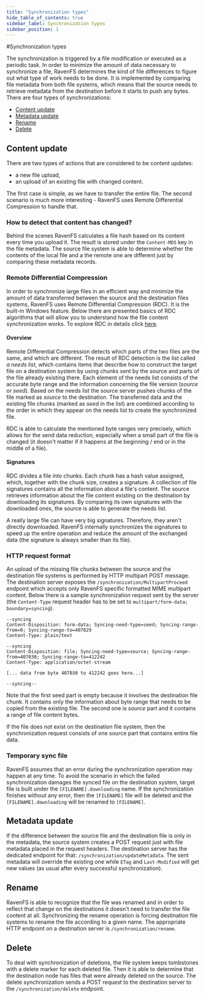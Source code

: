```yaml
---
title: "Synchronization types"
hide_table_of_contents: true
sidebar_label: Synchronization types
sidebar_position: 1
---
```



#Synchronization types

The synchronization is triggered by a file modification or executed as a periodic task. In order to minimize the amount of data necessary to synchronize a file, 
RavenFS determines the kind of file differences to figure out what type of work needs to be done. It is implemented by comparing file metadata from both file systems, 
which means that the source needs to retrieve metadata from the destination before it starts to push any bytes. There are four types of synchronizations:

* [Content update](../../file-system/synchronization/synchronization-types.mdx#content-update)
* [Metadata update](../../file-system/synchronization/synchronization-types.mdx#metadata-update)
* [Rename](../../file-system/synchronization/synchronization-types.mdx#rename)
* [Delete](../../file-system/synchronization/synchronization-types.mdx#delete)


## Content update

There are two types of actions that are considered to be content updates:

* a new file upload,
* an upload of an existing file with changed content.

The first case is simple, as we have to transfer the entire file. The second scenario is much more interesting - RavenFS uses Remote Differential Compression to handle that.

### How to detect that content has changed?

Behind the scenes RavenFS calculates a file hash based on its content every time you upload it. The result is stored under the `Content-MD5` key in the file metadata.
The source file system is able to determine whether the contents of the local file and a the remote one are different just by comparing these metadata records.

### Remote Differential Compression

In order to synchronize large files in an efficient way and minimize the amount of data transferred between the source and the destination files systems, RavenFS uses Remote Differential Compression (RDC).
It is the built-in Windows feature. Below there are presented basics of RDC algorithms that will allow you to understand how the file content synchronization works.
To explore RDC in details click [here](https://msdn.microsoft.com/en-us/library/dd357428%28v=prot.20%29.aspx).

#### Overview

Remote Differential Compression detects which parts of the two files are the same, and which are different. The result of RDC detection is the list
called *a needs list*, which contains items that describe how to construct the target file on a destination system by using chunks sent by the source and parts
of the file already existing there. Each element of the needs list consists of the accurate byte range and the information concerning the file version (*source* or *seed*).
Based on the needs list the source server pushes chunks of the file marked as *source* to the destination. The transferred data and the existing file chunks
(marked as *seed* in the list) are combined according to the order in which they appear on the needs list to create the synchronized file.

RDC is able to calculate the mentioned byte ranges very precisely, which allows for the send data reduction, especially when a small part of the file is changed
(it doesn't matter if it happens at the beginning / end or in the middle of a file).

#### Signatures

RDC divides a file into chunks. Each chunk has a hash value assigned, which, together with the chunk size, creates a signature. A collection of file signatures 
contains all the information about a file's content. The source retrieves information about the file content existing on the destination by downloading its signatures.
By comparing its own signatures with the downloaded ones, the source is able to generate the needs list.

<Admonition type="info" title="Signatures synchronization" id="signatures-synchronization" href="#signatures-synchronization">
A really large file can have very big signatures. Therefore, they aren't directly downloaded. RavenFS internally synchronizes the signatures to speed up the entire operation and reduce the amount of the exchanged data (the signature is always smaller than its file).
</Admonition>

### HTTP request format

An upload of the missing file chunks between the source and the destination file systems is performed by HTTP multipart POST message. 
The destination server exposes the `/synchronization/MultipartProceed` endpoint which accepts only RavenFS specific formatted MIME multipart content. 
Below there is a sample synchronization request sent by the server (the `Content-Type` request header has to be set to `multipart/form-data; boundary=syncing`).

	--syncing   
	Content-Disposition: form-data; Syncing-need-type=seed; Syncing-range-from=0; Syncing-range-to=407029   
	Content-Type: plain/text   

	--syncing   
	Content-Disposition: file; Syncing-need-type=source; Syncing-range-from=407030; Syncing-range-to=412242   
	Content-Type: application/octet-stream   
   
	[... data from byte 407030 to 412242 goes here...]   
   
	--syncing--

Note that the first seed part is empty because it involves the destination file chunk. It contains only the information about byte range that needs to be copied from the existing file.
The second one is *source* part and it contains a range of file content bytes.

If the file does not exist on the destination file system, then the synchronization request consists of one source part that contains entire file data.

### Temporary sync file

RavenFS assumes that an error during the synchronization operation may happen at any time. To avoid the scenario in which the failed synchronization damages the synced file on the destination system, target file is built under the `[FILENAME].downloading` name. If the synchronization finishes without any error, then the `[FILENAME]` file will be deleted and the `[FILENAME].downloading` will be renamed to `[FILENAME]`.


## Metadata update

If the difference between the source file and the destination file is only in the metadata, the source system creates a POST request just with file metadata placed in the request headers.
The destination server has the dedicated endpoint for that: `/synchronization/updateMetadata`. The sent metadata will override the existing one while `ETag` and `Last-Modified` 
will get new values (as usual after every successful synchronization).

## Rename

RavenFS is able to recognize that the file was renamed and in order to reflect that change on the destinations it doesn't need to transfer the file content at all. 
Synchronizing the rename operation is forcing destination file systems to rename the file according to a given name. The appropriate HTTP endpoint on a destination server is `/synchronization/rename`.

## Delete

To deal with synchronization of deletions, the file system keeps tombstones with a delete marker for each deleted file. Then it is able to determine that the destination node has files that were already deleted on the source.
The delete synchronization sends a POST request to the destination server to the `/synchronization/delete` endpoint.
 